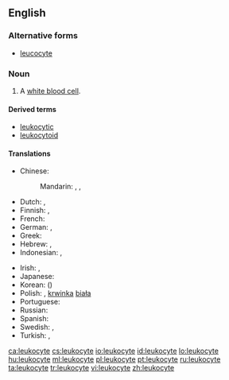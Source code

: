 ==English==
{{wikipedia}}

===Alternative forms===
* [[leucocyte]]

===Noun===
{{en-noun}}

# {{hematology|cytology|immunology}} A [[white blood cell]].

====Derived terms====
* [[leukocytic]]
* [[leukocytoid]]

====Translations====
{{trans-top|a white blood cell}}
* Chinese:
*: Mandarin: {{t|zh|白血球|tr=báixuèqiú|sc=Hani}}, {{t|zh|白細胞|sc=Hani}}, {{t|zh|白细胞|tr=báixìbāo|sc=Hani}}
* Dutch: {{t-|nl|leukocyt|m}}, {{t-|nl|witte bloedcel|f|m}}
* Finnish: {{t+|fi|valkosolu}}, {{t+|fi|leukosyytti}}
* French: {{t+|fr|leucocyte|m}}
* German: {{t+|de|Leukozyt|m}}, {{t-|de|weißes Blutkörperchen|n}}
* Greek: {{t-|el|λευκό αιμοσφαίριο|n|tr=lefkó aimosfaírio}}
* Hebrew: {{t-|he|תא דם לבן}}, {{t-|he|לויקוציט}}
* Indonesian: {{t+|id|leukosit|xs=Indonesian}}, {{t+|id|sel darah putih|xs=Indonesian}}
{{trans-mid}}
* Irish: {{t-|ga|leocaicít|f}}, {{t-|ga|fuilchill bhán|f}}
* Japanese: {{t-|ja|白血球|tr=はっけっきゅう, hakkekkyū}}
* Korean: {{t+|ko|백혈구|tr=baekhyeolgu|sc=Kore}} ({{t+|ko|白血球|sc=Kore}})
* Polish: {{t-|pl|leukocyt|m}}, [[krwinka]] [[biała]] {{f}}
* Portuguese: {{t+|pt|leucócito|m}}
* Russian: {{t+|ru|лейкоцит|m|tr=lejkocít}}
* Spanish: {{t+|es|leucocito|m}}
* Swedish: {{t+|sv|leukocyt}}, {{t+|sv|vit blodkropp}}
* Turkish: {{t+|tr|akyuvar}}, {{t+|tr|lökosit}}
{{trans-bottom}}

[[ca:leukocyte]]
[[cs:leukocyte]]
[[io:leukocyte]]
[[id:leukocyte]]
[[lo:leukocyte]]
[[hu:leukocyte]]
[[ml:leukocyte]]
[[pl:leukocyte]]
[[pt:leukocyte]]
[[ru:leukocyte]]
[[ta:leukocyte]]
[[tr:leukocyte]]
[[vi:leukocyte]]
[[zh:leukocyte]]